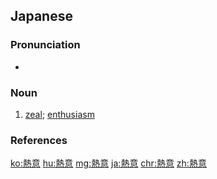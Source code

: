 ==Japanese==
{{ja-kanjitab|ねつ|い|yomi=o}}

===Pronunciation===
* {{ja-pron|ねつい|y=o|acc=1|acc_ref=NHK}}

===Noun===
{{ja-noun|ねつい}}

# [[zeal]]; [[enthusiasm]]
#: {{ja-usex|趣味に'''熱意'''を傾ける。|しゅみ に '''ねつい''' を かたむける。|devote to one's own hobbies}}

===References===
<references/>

[[ko:熱意]]
[[hu:熱意]]
[[mg:熱意]]
[[ja:熱意]]
[[chr:熱意]]
[[zh:熱意]]